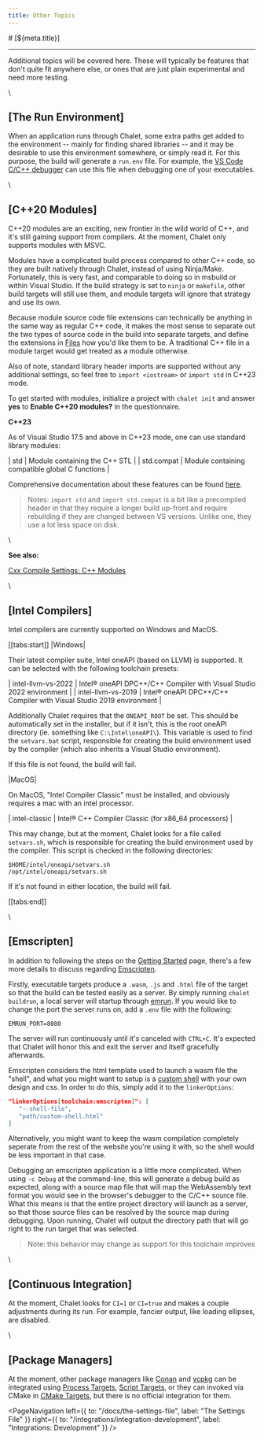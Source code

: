 ```yaml
---
title: Other Topics
---
```


<PageCategory id="docs" />
# [${meta.title}]

---

Additional topics will be covered here. These will typically be features that don't quite fit anywhere else, or ones that are just plain experimental and need more testing.

\\

## [The Run Environment]

When an application runs through Chalet, some extra paths get added to the environment -- mainly for finding shared libraries -- and it may be desirable to use this environment somewhere, or simply read it. For this purpose, the build will generate a `run.env` file. For example, the [VS Code C/C++ debugger](/integrations/visual-studio-code?id=debugging) can use this file when debugging one of your executables. 

\\

## [C++20 Modules]

C++20 modules are an exciting, new frontier in the wild world of C++, and it's still gaining support from compilers. At the moment, Chalet only supports modules with MSVC.

Modules have a complicated build process compared to other C++ code, so they are built natively through Chalet, instead of using Ninja/Make. Fortunately, this is very fast, and comparable to doing so in msbuild or within Visual Studio. If the build strategy is set to `ninja` or `makefile`, other build targets will still use them, and module targets will ignore that strategy and use its own. 

Because module source code file extensions can technically be anything in the same way as regular C++ code, it makes the most sense to separate out the two types of source code in the build into separate targets, and define the extensions in [Files](/docs/creating-targets?id=adding-source-files) how you'd like them to be. A traditional C++ file in a module target would get treated as a module otherwise.

Also of note, standard library header imports are supported without any additional settings, so feel free to `import <iostream>` or `import std` in C++23 mode.

To get started with modules, initialize a project with `chalet init` and answer **yes** to **Enable C++20 modules?** in the questionnaire.

**C++23**

As of Visual Studio 17.5 and above in C++23 mode, one can use standard library modules:

| std | Module containing the C++ STL |
| std.compat | Module containing compatible global C functions |

Comprehensive documentation about these features can be found [here](//learn.microsoft.com/en-us/cpp/cpp/tutorial-import-stl-named-module?view=msvc-170).

> Notes: `import std` and `import std.compat` is a bit like a precompiled header in that they require a longer build up-front and require rebuilding if they are changed between VS versions. Unlike one, they use a lot less space on disk. 

\

**See also:**

[Cxx Compile Settings: C++ Modules](/docs/cxx-compile-settings?id=c-modules)

\\

## [Intel Compilers]

Intel compilers are currently supported on Windows and MacOS.

[[tabs:start]]
|Windows|

Their latest compiler suite, Intel oneAPI (based on LLVM) is supported. It can be selected with the following toolchain presets:

| intel-llvm-vs-2022 | Intel® oneAPI DPC++/C++ Compiler with Visual Studio 2022 environment |
| intel-llvm-vs-2019 | Intel® oneAPI DPC++/C++ Compiler with Visual Studio 2019 environment |

Additionally Chalet requires that the `ONEAPI_ROOT` be set. This should be automatically set in the installer, but if it isn't, this is the root oneAPI directory (ie. something like `C:\Intel\oneAPI\`). This variable is used to find the `setvars.bat` script, responsible for creating the build environment used by the compiler (which also inherits a Visual Studio environment).

If this file is not found, the build will fail.

|MacOS|

On MacOS, "Intel Compiler Classic" must be installed, and obviously requires a mac with an intel processor.

| intel-classic | Intel® C++ Compiler Classic (for x86_64 processors) |

This may change, but at the moment, Chalet looks for a file called `setvars.sh`, which is responsible for creating the build environment used by the compiler. This script is checked in the following directories:

```
$HOME/intel/oneapi/setvars.sh
/opt/intel/oneapi/setvars.sh
```

If it's not found in either location, the build will fail.

[[tabs:end]]

\\

## [Emscripten]

In addition to following the steps on the [Getting Started](/docs/getting-started?id=settings-overview) page, there's a few more details to discuss regarding [Emscripten](//emscripten.org).

Firstly, executable targets produce a `.wasm`, `.js` and `.html` file of the target so that the build can be tested easily as a server. By simply running `chalet buildrun`, a local server will startup through [emrun](//emscripten.org/docs/compiling/Running-html-files-with-emrun.html). If you would like to change the port the server runs on, add a `.env` file with the following:

```env
EMRUN_PORT=8080
```

The server will run continuously until it's canceled with `CTRL+C`. It's expected that Chalet will honor this and exit the server and itself gracefully afterwards.

Emscripten considers the html template used to launch a wasm file the "shell", and what you might want to setup is a [custom shell](//emscripten.org/docs/compiling/Deploying-Pages.html#build-files-and-custom-shell) with your own design and css. In order to do this, simply add it to the `linkerOptions`:

```json
"linkerOptions[toolchain:emscripten]": [
   "--shell-file",
   "path/custom-shell.html"
]
```

Alternatively, you might want to keep the wasm compilation completely seperate from the rest of the website you're using it with, so the shell would be less important in that case.

Debugging an emscripten application is a little more complicated. When using `-c Debug` at the command-line, this will generate a debug build as expected, along with a source map file that will map the WebAssembly text format you would see in the browser's debugger to the C/C++ source file. What this means is that the entire project directory will launch as a server, so that those source files can be resolved by the source map during debugging. Upon running, Chalet will output the directory path that will go right to the run target that was selected.

> Note: this behavior may change as support for this toolchain improves

\\

## [Continuous Integration]

At the moment, Chalet looks for `CI=1` or `CI=true` and makes a couple adjustments during its run. For example, fancier output, like loading ellipses, are disabled.

\\

## [Package Managers]

At the moment, other package managers like [Conan](//conan.io) and [vcpkg](//vcpkg.io) can be integrated using [Process Targets](/docs/creating-targets?id=process-targets), [Script Targets](/docs/creating-targets?id=script-targets), or they can invoked via CMake in [CMake Targets](/docs/creating-targets?id=cmake-targets), but there is no official integration for them.


<PageNavigation 
    left={{ to: "/docs/the-settings-file", label: "The Settings File" }}
    right={{ to: "/integrations/integration-development", label: "Integrations: Development" }}
/>
